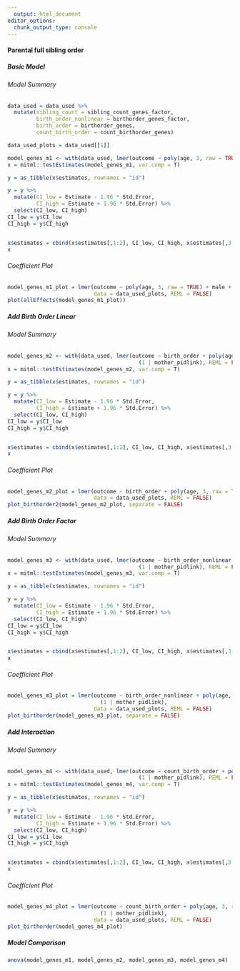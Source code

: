 ```yaml
---
  output: html_document
editor_options: 
  chunk_output_type: console
---
```


#### Parental full sibling order {.tabset .active}

##### Basic Model {.tabset}

###### Model Summary

```r
data_used = data_used %>%
  mutate(sibling_count = sibling_count_genes_factor,
         birth_order_nonlinear = birthorder_genes_factor,
         birth_order = birthorder_genes,
         count_birth_order = count_birthorder_genes)

data_used_plots = data_used[[1]]

model_genes_m1 <- with(data_used, lmer(outcome ~ poly(age, 3, raw = TRUE) + male + sibling_count + (1 | mother_pidlink), REML = FALSE))
x = mitml::testEstimates(model_genes_m1, var.comp = T)

y = as_tibble(x$estimates, rownames = "id")

y = y %>%
  mutate(CI_low = Estimate - 1.96 * Std.Error,
         CI_high = Estimate + 1.96 * Std.Error) %>%
  select(CI_low, CI_high)
CI_low = y$CI_low
CI_high = y$CI_high


x$estimates = cbind(x$estimates[,1:2], CI_low, CI_high, x$estimates[,3:7])
x
```

###### Coefficient Plot {.active}
```r
model_genes_m1_plot = lmer(outcome ~ poly(age, 3, raw = TRUE) + male + sibling_count + (1 | mother_pidlink),
                           data = data_used_plots, REML = FALSE)
plot(allEffects(model_genes_m1_plot))
```

##### Add Birth Order Linear {.tabset}

###### Model Summary
```r
model_genes_m2 <- with(data_used, lmer(outcome ~ birth_order + poly(age, 3, raw = TRUE) + male + sibling_count +
                                         (1 | mother_pidlink), REML = FALSE))
x = mitml::testEstimates(model_genes_m2, var.comp = T)

y = as_tibble(x$estimates, rownames = "id")

y = y %>%
  mutate(CI_low = Estimate - 1.96 * Std.Error,
         CI_high = Estimate + 1.96 * Std.Error) %>%
  select(CI_low, CI_high)
CI_low = y$CI_low
CI_high = y$CI_high


x$estimates = cbind(x$estimates[,1:2], CI_low, CI_high, x$estimates[,3:7])
x
```

###### Coefficient Plot  {.active}
```r
model_genes_m2_plot = lmer(outcome ~ birth_order + poly(age, 3, raw = TRUE) + male + sibling_count + (1 | mother_pidlink),
                           data = data_used_plots, REML = FALSE)
plot_birthorder2(model_genes_m2_plot, separate = FALSE)
```

##### Add Birth Order Factor {.tabset}

###### Model Summary
```r

model_genes_m3 <- with(data_used, lmer(outcome ~ birth_order_nonlinear + poly(age, 3, raw = TRUE) + male + sibling_count +
                                         (1 | mother_pidlink), REML = FALSE))
x = mitml::testEstimates(model_genes_m3, var.comp = T)

y = as_tibble(x$estimates, rownames = "id")

y = y %>%
  mutate(CI_low = Estimate - 1.96 * Std.Error,
         CI_high = Estimate + 1.96 * Std.Error) %>%
  select(CI_low, CI_high)
CI_low = y$CI_low
CI_high = y$CI_high


x$estimates = cbind(x$estimates[,1:2], CI_low, CI_high, x$estimates[,3:7])
x
```

###### Coefficient Plot {.active}
```r
model_genes_m3_plot = lmer(outcome ~ birth_order_nonlinear + poly(age, 3, raw = TRUE) + male + sibling_count +
                             (1 | mother_pidlink),
                           data = data_used_plots, REML = FALSE)
plot_birthorder(model_genes_m3_plot, separate = FALSE)
```

##### Add Interaction {.tabset .active}

###### Model Summary
```r
model_genes_m4 <- with(data_used, lmer(outcome ~ count_birth_order + poly(age, 3, raw = TRUE) + male  +
                                         (1 | mother_pidlink), REML = FALSE))
x = mitml::testEstimates(model_genes_m4, var.comp = T)

y = as_tibble(x$estimates, rownames = "id")

y = y %>%
  mutate(CI_low = Estimate - 1.96 * Std.Error,
         CI_high = Estimate + 1.96 * Std.Error) %>%
  select(CI_low, CI_high)
CI_low = y$CI_low
CI_high = y$CI_high


x$estimates = cbind(x$estimates[,1:2], CI_low, CI_high, x$estimates[,3:7])
x

```

###### Coefficient Plot {.active}
```r
model_genes_m4_plot = lmer(outcome ~ count_birth_order + poly(age, 3, raw = TRUE) + male +
                             (1 | mother_pidlink),
                           data = data_used_plots, REML = FALSE)
plot_birthorder(model_genes_m4_plot)
```

##### Model Comparison
```r
anova(model_genes_m1, model_genes_m2, model_genes_m3, model_genes_m4)

```
